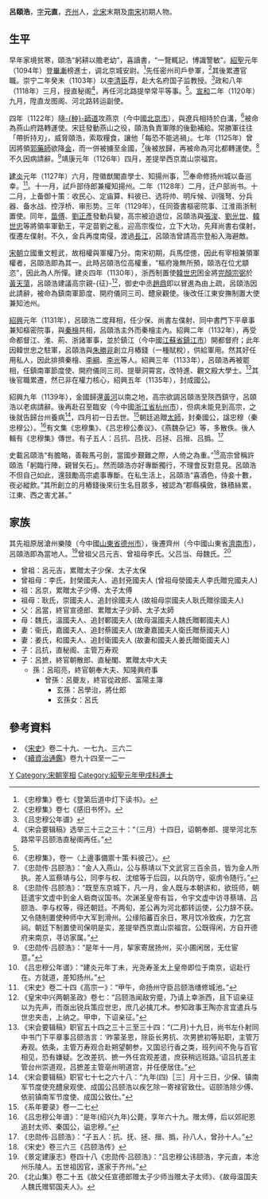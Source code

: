 '''呂頤浩'''{{BD|1071年||1139年|catIdx=L}}，[[表字|字]]'''元直'''，[[齐州|齐州]]人，[[北宋|北宋]]末期及[[南宋|南宋]]初期人物。

== 生平 ==
早年家境贫寒，頤浩“躬耕以贍老幼”，喜讀書，“一覽輒記，博識警敏”。[[紹聖|紹聖]]元年（1094年）登[[畢漸|畢漸]]榜進士，调北京城安尉。<ref>《忠穆集》卷七《登第后道中灯下读书》。</ref>先任密州司戶參軍，<ref>《忠穆集》卷七《感旧书怀》。</ref>其後累遷官職。崇宁二年癸未（1103年）以[[李清臣|李清臣]]荐，赴大名府国子监教授。<ref name="#1">《吕忠穆公年谱》</ref>政和八年（1118年）三月，授直秘阁<ref>《宋会要辑稿》选举三十三之三十：“（三月）十四日，诏朝奉郎、提举河北东路常平吕颐浩直秘阁再任。”</ref>，再任河北路提举常平等事。<ref name="#1"/>。[[宣和_(北宋)|宣和]]二年（1120年）九月，陞直龙图阁、河北路转运副使。

四年（1122年）隨[[种師道|-{种}-師道]]攻燕京（今中國[[北京市|北京市]]），與遼兵相持於白溝，<ref>《忠穆集》，卷一〈上邊事備禦十策‧料彼己〉。</ref>被命為燕山府路轉運使。宋廷發動燕山之役，頤浩負責軍隊的後勤補給。常勝軍往往「帶折持刃」，威脅頤浩，索取糧食，讓他「每恐不能逃禍」。七年（1125年）曾因將領[[郭藥師|郭藥師]]欲降[[金國|金]]，而一併被擄至金國，<ref>《忠勋传·吕颐浩》：“金人入燕山，公与蔡靖以下文武官三百余员，皆为金人所执。差人监蔡靖与公，同李与权、沈绾等于后园，以兵防守，驱虏令随行。”</ref>後被放歸，再被命為河北都轉運使。<ref>《忠勋传·吕颐浩》：“既至东京城下，凡一月，金人既与本朝讲和，欲班师，朝廷遣宇文虚中到金人砦商议国书。次渊圣皇帝有旨，令宇文虚中访寻蔡靖、吕颐浩、李与权等，得还朝廷。不两旬，差公再为河北都转运使，公力辞不获。又令随制置使种师中大军到滑州。公缘陷蕃百余日，寒月饮冷致疾，力乞宫祠。朝廷下制置使司保明是实，差提举西京嵩山崇福宫。公既得闲，方自开德府来南京，寻访家属。”</ref>不久因病請辭。<ref>《忠勋传·吕颐浩》：“是年十一月，挈家寄居扬州，买小圃闲居，无仕宦意。”</ref>靖康元年（1126年）四月，差提举西京嵩山崇福宫。

[[建炎|建炎]]元年（1127年）六月，陞徽猷閣直學士、知揚州事，<ref>《吕忠穆公年谱》：“建炎元年丁未，光尧寿圣太上皇帝即位于南京，诏赴行在。方就道，差知扬州。”</ref>奉命修扬州城以备巡幸。<ref>《宋史》卷二十四《高宗一》：“甲午，命扬州守臣吕颐浩缮修城池。”</ref>。十一月，試戶部侍郎兼權知揚州。二年（1128年）二月，迁户部尚书。十二月，上备御十策：收民心、定庙算、料彼已、选将帅、明斥候、训强弩、分兵器、备水战、控浮桥、审形势。三年（1129年），任同簽書樞密院事、江淮兩浙制置使。同年，[[苗傅|苗傅]]、[[劉正彥_(宋朝)|劉正彥]]發動兵變，高宗被迫退位，呂頤浩與[[張浚|張浚]]、[[劉光世|劉光世]]、[[韓世忠|韓世忠]]等將領率軍勤王，平定苗劉之亂，迎高宗復位，立下大功，先拜尚書右僕射，復遷左僕射。不久，金兵再度南侵，渡過[[長江|長江]]，呂頤浩曾請高宗登船入海避敵。

[[宋朝|宋朝]]立國重文輕武，故相權與軍權乃分。南宋初期，兵馬倥傯，因此有宰相兼領軍權者，呂頤浩即為其一。此時呂頤浩位高權重，“樞府幾無所預，頤浩在位尤顓恣”，因此為人所憚。建炎四年（1130年），浙西制置使[[韓世忠|韓世忠]]困金將[[完顏宗弼|完顏宗弼]]於[[黃天蕩|黃天蕩]]，呂頤浩建議高宗親-{征}-<ref>《皇宋中兴两朝圣政》卷七：“吕颐浩闻敌穷蹙，乃请上幸浙西，且下诏亲征以为先声，而亟出锐兵策应世忠，庶几必擒兀术。参知政事王陶亦言宜遣兵与世忠夹击，上纳之。甲申，下诏亲征。”</ref>，御史中丞[[趙鼎|趙鼎]]即以冒進為由上疏，呂頤浩因此請辭，被命為鎮南軍節度、開府儀同三司、醴泉觀使。後改任江東安撫制置大使兼知池州。

[[绍兴_(宋高宗)|紹興]]元年（1131年），呂頤浩二度拜相，任少保、尚書左僕射、同中書門下平章事兼知樞密院事，與[[秦檜|秦檜]]共相，呂頤浩主外而秦檜主內。紹興二年（1132年），再受命都督江、淮、荊、浙諸軍事，並於鎮江（今中國[[江蘇省|江蘇省]][[鎮江市|鎮江市]]）開都督府；此年因韓世忠之駐軍，呂頤浩與[[朱勝非|朱勝非]]創立月樁錢（一種賦稅），供給軍用。然其好任用私人，因此排擠秦檜、[[李綱|李綱]]、[[李光_(南宋)|李光]]等人。紹興三年（1133年），呂頤浩再被罷相，任鎮南軍節度使、開府儀同三司、提舉洞霄宮，改特進、觀文殿大學士。<ref>《宋会要辑稿》职官五十四之三十三至三十四：“(二月)十九日，尚书左仆射同中书门下平章事吕颐浩言：‘昨蒙圣恩，除臣长男抗、次男摭初等贴职，主管万寿观。依条，主管万寿观合赴朔望朝参，又国忌行香之类，班列间不免与百官相见，恐有嫌疑。乞改差抗、摭一外任宫观差遣，庶获稍远班路。’诏吕抗差主管台州崇道观，吕摭差主管亳州明道宫，并任便居住。”</ref>其後官職累遷，然已非在權力核心，紹興五年（1135年），封成國公。

紹興九年（1139年），金國歸還[[黃河|黃河]]以南之地，高宗欲調呂頤浩至陝西鎮守，呂頤浩以老病請辭。後再赴召至臨安（今中國[[浙江省|浙江省]][[杭州市|杭州市]]），但病未能見到高宗，之後就告歸台州養病<ref>《宋会要辑稿》职官七十七之六十八：“九年(四)［三］月十三日，少保、镇南军节度使充醴泉观使、成国公吕颐浩以疾乞除一寄禄官致仕。诏颐浩除少傅、依前镇南军节度使、成国公致仕。”</ref>，四月初一日去世。<ref>《系年要录》卷一二七</ref>朝廷追贈[[太師|太師]]，封秦國公，諡忠穆（秦忠穆公）。<ref>《吕忠穆公年谱》：“是年(绍兴九年)公薨，享年六十九。赠太傅，后以郊祀恩追封太师、秦国公，谥忠穆。”</ref>有文集《忠穆集》、《吕忠穆公奏议》、《燕魏杂记》等，多散佚。後人輯有《忠穆集》傳世。有子五人：吕抗、吕抚、吕拯、吕搢、吕撝。<ref>《忠勋传·吕颐浩》：“子五人：抗、抚、拯、搢、撝，孙八人，曾孙十人。”</ref>

史載呂頤浩“有膽略，善鞍馬弓劍，當國步艱難之際，人倚之為重。”<ref>《宋史》卷三六三《吕颐浩传》</ref>高宗曾稱許頤浩「躬臨行陣，親冒矢石」。然而頤浩亦好專斷獨行，不理會反對意見。呂頤浩不但自己如此，還鼓勵高宗處事專斷。在私生活上，呂頤浩“喜酒色，侍妾十數，夜必縱飲。”其所創立的月樁錢後來衍生名目眾多，被認為“郡縣橫斂，銖積絲累，江東、西之害尤甚。”

== 家族 ==
其先祖原居滄州樂陵（今中國[[山東省|山東省]][[德州市|德州市]]），後遷齊州（今中國山東省[[濟南市|濟南市]]），呂頤浩即為當地人。<ref>《景定建康志》卷四十八《忠勋传·吕颐浩》：“吕忠穆公讳颐浩，字元直，本沧州乐陵人。五世祖因官，遂家于齐州。”</ref>曾祖父吕元吉、曾祖母李氏。父吕当、母魏氏。<ref>《北山集》卷二十五《故父任宣德郎赠太子少师当赠太子太师》、《故母温国夫人魏氏赠郓国夫人》。</ref>
*曾祖：呂元吉，累贈太子少保、太子太保
*曾祖母：李氏，封榮國夫人、追封兗國夫人  (曾祖母滎國夫人李氏贈兖國夫人)
*祖：呂京，累贈太子少傅、太子太傅
*祖母：耿氏，崇國夫人、追封徐國夫人      (故祖母崇國夫人耿氏贈徐國夫人)
*父：呂當，終官宣德郎、累贈太子少師、太子太師
*母：魏氏，溫國夫人、追封鄆國夫人        (故母温國夫人魏氏贈鄆國夫人)
*妻：衞氏，嘉國夫人、追封蔡國夫人        (故妻嘉國夫人衛氏贈蔡國夫人)
*妻：姜氏，和國夫人、追封衛國夫人        (故妻和國夫人姜氏贈衛國夫人)
*子：吕抗，直秘阁、主管万寿观
*子：呂摭，終官朝散郎、直秘閣、累贈太中大夫
**孫：呂昭亮，終官朝奉大夫、知隆興府事
***曾孫：呂夔友，終官從政郎、富陽主簿
****玄孫：呂學治，將仕郎
****玄孫女：呂氏

==參考資料==
{{reflist}}
*《[[宋史|宋史]]》卷二十九、一七九、三六二
*《[[續資治通鑑|續資治通鑑]]》卷九十四至一二一

{{start box}}
{{s-before|[[朱胜非|朱胜非]]<br>[[杜充|杜充]]}}
{{s-title|[[南宋|南宋]][[尚书右仆射|尚书右仆射]]同平章事|1129年－1130年}}
{{s-after|[[范宗尹|范宗尹]]}}
{{s-before|[[黃潛善|黃潛善]]}}
{{s-title|[[南宋|南宋]][[尚书左仆射|尚书左仆射]]同平章事|1131年－1133年}}
{{s-after|[[赵鼎|赵鼎]]}}
{{end box}}

{{Authority control}}
{{DEFAULTSORT:Lv}}
[[Category:呂姓|Y]]
[[Category:宋朝宰相|Category:宋朝宰相]]
[[Category:紹聖元年甲戌科進士|Category:紹聖元年甲戌科進士]]